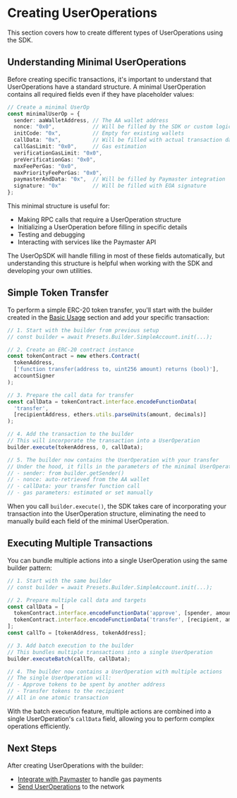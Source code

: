 
# Creating UserOperations

This section covers how to create different types of UserOperations using the SDK.

## Understanding Minimal UserOperations

Before creating specific transactions, it's important to understand that UserOperations have a standard structure. A minimal UserOperation contains all required fields even if they have placeholder values:

```typescript
// Create a minimal UserOp
const minimalUserOp = {
  sender: aaWalletAddress, // The AA wallet address
  nonce: "0x0",            // Will be filled by the SDK or custom logic
  initCode: "0x",          // Empty for existing wallets
  callData: "0x",          // Will be filled with actual transaction data
  callGasLimit: "0x0",     // Gas estimation
  verificationGasLimit: "0x0",
  preVerificationGas: "0x0",
  maxFeePerGas: "0x0",
  maxPriorityFeePerGas: "0x0",
  paymasterAndData: "0x",  // Will be filled by Paymaster integration
  signature: "0x"          // Will be filled with EOA signature
};
```

This minimal structure is useful for:
- Making RPC calls that require a UserOperation structure
- Initializing a UserOperation before filling in specific details
- Testing and debugging
- Interacting with services like the Paymaster API

The UserOpSDK will handle filling in most of these fields automatically, but understanding this structure is helpful when working with the SDK and developing your own utilities.

## Simple Token Transfer

To perform a simple ERC-20 token transfer, you'll start with the builder created in the [Basic Usage](/en/developer-tools/user-op-sdk/basic-usage) section and add your specific transaction:

```typescript
// 1. Start with the builder from previous setup
// const builder = await Presets.Builder.SimpleAccount.init(...);

// 2. Create an ERC-20 contract instance
const tokenContract = new ethers.Contract(
  tokenAddress,
  ['function transfer(address to, uint256 amount) returns (bool)'],
  accountSigner
);

// 3. Prepare the call data for transfer
const callData = tokenContract.interface.encodeFunctionData(
  'transfer',
  [recipientAddress, ethers.utils.parseUnits(amount, decimals)]
);

// 4. Add the transaction to the builder
// This will incorporate the transaction into a UserOperation
builder.execute(tokenAddress, 0, callData);

// 5. The builder now contains the UserOperation with your transfer
// Under the hood, it fills in the parameters of the minimal UserOperation:
// - sender: from builder.getSender()
// - nonce: auto-retrieved from the AA wallet
// - callData: your transfer function call
// - gas parameters: estimated or set manually
```

When you call `builder.execute()`, the SDK takes care of incorporating your transaction into the UserOperation structure, eliminating the need to manually build each field of the minimal UserOperation.

## Executing Multiple Transactions

You can bundle multiple actions into a single UserOperation using the same builder pattern:

```typescript
// 1. Start with the same builder
// const builder = await Presets.Builder.SimpleAccount.init(...);

// 2. Prepare multiple call data and targets
const callData = [
  tokenContract.interface.encodeFunctionData('approve', [spender, amount]),
  tokenContract.interface.encodeFunctionData('transfer', [recipient, amount])
];
const callTo = [tokenAddress, tokenAddress];

// 3. Add batch execution to the builder
// This bundles multiple transactions into a single UserOperation
builder.executeBatch(callTo, callData);

// 4. The builder now contains a UserOperation with multiple actions
// The single UserOperation will:
// - Approve tokens to be spent by another address
// - Transfer tokens to the recipient
// All in one atomic transaction
```

With the batch execution feature, multiple actions are combined into a single UserOperation's `callData` field, allowing you to perform complex operations efficiently.

## Next Steps

After creating UserOperations with the builder:
- [Integrate with Paymaster](/en/developer-tools/user-op-sdk/paymaster-integration) to handle gas payments
- [Send UserOperations](/en/developer-tools/user-op-sdk/sending-user-operations) to the network

<PageFeedback path="/en/developer-tools/user-op-sdk/creating-user-operations" />
